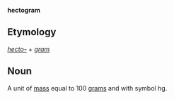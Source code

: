 '''hectogram'''

==Etymology==

''[[hecto-]]'' + ''[[gram]]''

==Noun==

A unit of [[mass]] equal to 100 [[gram]]s and with symbol hg.